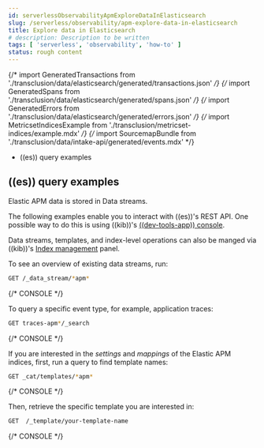 ```yaml
---
id: serverlessObservabilityApmExploreDataInElasticsearch
slug: /serverless/observability/apm-explore-data-in-elasticsearch
title: Explore data in Elasticsearch
# description: Description to be written
tags: [ 'serverless', 'observability', 'how-to' ]
status: rough content
---
```



<RoughContent />

{/* import GeneratedTransactions from './transclusion/data/elasticsearch/generated/transactions.json' */}
{/* import GeneratedSpans from './transclusion/data/elasticsearch/generated/spans.json' */}
{/* import GeneratedErrors from './transclusion/data/elasticsearch/generated/errors.json' */}
{/* import MetricsetIndicesExample from './transclusion/metricset-indices/example.mdx' */}
{/* import SourcemapBundle from './transclusion/data/intake-api/generated/events.mdx' */}

<div id="exploring-es-data"></div>

* <DocLink id="serverlessObservabilityApmExploreDataInElasticsearch" section="((es))-query-examples">((es)) query examples</DocLink>

<div id="elasticsearch-query-examples"></div>

## ((es)) query examples

Elastic APM data is stored in <DocLink id="serverlessObservabilityApmDataStreams">Data streams</DocLink>.

The following examples enable you to interact with ((es))'s REST API.
One possible way to do this is using ((kib))'s
[((dev-tools-app)) console](((kibana-ref))/console-kibana.html).

Data streams, templates, and index-level operations can also be manged via ((kib))'s
[Index management](((kibana-ref))/managing-indices.html) panel.

To see an overview of existing data streams, run:

```sh
GET /_data_stream/*apm*
```
{/* CONSOLE */}

To query a specific event type, for example, application traces:

```sh
GET traces-apm*/_search
```
{/* CONSOLE */}

If you are interested in the _settings_ and _mappings_ of the Elastic APM indices,
first, run a query to find template names:

```sh
GET _cat/templates/*apm*
```
{/* CONSOLE */}

Then, retrieve the specific template you are interested in:

```sh
GET  /_template/your-template-name
```
{/* CONSOLE */}
